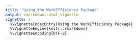 ```yaml
---
title: "Using the WorkEfficiency Package"
output: rmarkdown::html_vignette
vignette: >
  %\VignetteIndexEntry{Using the WorkEfficiency Package}
  %\VignetteEngine{knitr::rmarkdown}
  %\VignetteEncoding{UTF-8}
---
```

